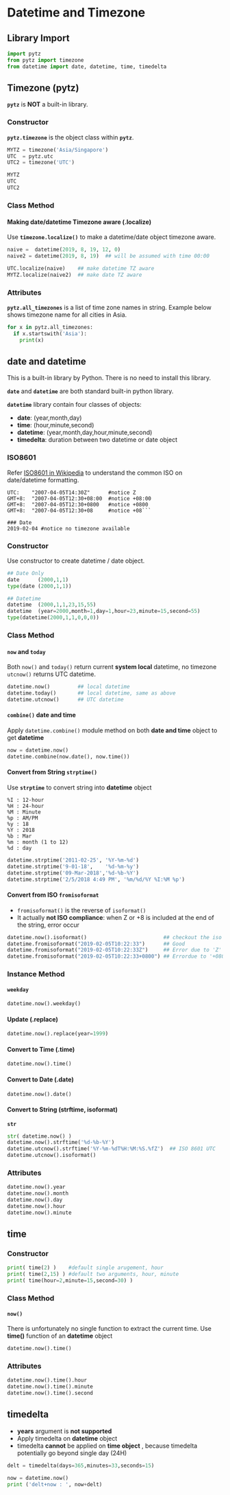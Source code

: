 


# Datetime and Timezone

## Library Import

```python
import pytz
from pytz import timezone
from datetime import date, datetime, time, timedelta
```

## Timezone (pytz)

**`pytz`** is **NOT** a built-in library.

### Constructor

**```pytz.timezone```** is the object class within **```pytz```**. 

```python
MYTZ = timezone('Asia/Singapore')
UTC  = pytz.utc
UTC2 = timezone('UTC')

MYTZ
UTC
UTC2
```

### Class Method

#### Making date/datetime Timezone aware (.localize)

Use **```timezone.localize()```** to make a datetime/date object timezone aware.

```python
naive =  datetime(2019, 8, 19, 12, 0)
naive2 = datetime(2019, 8, 19)  ## will be assumed with time 00:00

UTC.localize(naive)    ## make datetime TZ aware
MYTZ.localize(naive2)  ## make date TZ aware
```

### Attributes

**```pytz.all_timezones```** is a list of time zone names in string. Example below shows timezone name for all cities in Asia.

```python

for x in pytz.all_timezones:
  if x.startswith('Asia'):
    print(x)
```


## date and datetime

This is a built-in library by Python. There is no need to install this library.

**`date`** and **`datetime`** are both standard built-in python library.

**`datetime`** library contain four classes of objects:

- **date**: (year,month,day)
- **time**: (hour,minute,second)
- **datetime**: (year,month,day,hour,minute,second)
- **timedelta**: duration between two datetime or date object

### ISO8601

Refer [ISO8601 in Wikipedia](https://en.wikipedia.org/wiki/ISO_8601#Time_zone_designators) to understand the common ISO on date/datetime formatting.

```
UTC:    "2007-04-05T14:30Z"      #notice Z
GMT+8:  "2007-04-05T12:30+08:00  #notice +08:00
GMT+8:  "2007-04-05T12:30+0800   #notice +0800
GMT+8:  "2007-04-05T12:30+08     #notice +08```

### Date
2019-02-04 #notice no timezone available
```

### Constructor

Use constructor to create datetime / date object.

```python
## Date Only
date      (2000,1,1)
type(date (2000,1,1))

## Datetime
datetime  (2000,1,1,23,15,55)
datetime  (year=2000,month=1,day=1,hour=23,minute=15,second=55)
type(datetime(2000,1,1,0,0,0))
```

### Class Method

#### ```now``` and ```today```
Both ```now()``` and ```today()``` return current **system local**  datetime, no timezone
```utcnow()``` returns UTC datetime.

```python
datetime.now()         ## local datetime
datetime.today()       ## local datetime, same as above
datetime.utcnow()      ## UTC datetime
```

#### ```combine()``` date and time

Apply ```datetime.combine()``` module method on both **date and time**  object to get **datetime**

```python
now = datetime.now()
datetime.combine(now.date(), now.time())
```

#### Convert from String ```strptime()```

Use **```strptime```** to convert string into **datetime** object

```
%I : 12-hour
%H : 24-hour
%M : Minute
%p : AM/PM
%y : 18
%Y : 2018
%b : Mar
%m : month (1 to 12)
%d : day
```

```python
datetime.strptime('2011-02-25', '%Y-%m-%d')
datetime.strptime('9-01-18',    '%d-%m-%y')
datetime.strptime('09-Mar-2018','%d-%b-%Y')
datetime.strptime('2/5/2018 4:49 PM', '%m/%d/%Y %I:%M %p')
```

#### Convert from ISO ```fromisoformat```

- ```fromisoformat()``` is the reverse of ```isoformat()```  
-  It actually **not ISO compliance**: when Z or +8 is included at the end of the string, error occur

```python
datetime.now().isoformat()                         ## checkout the iso format
datetime.fromisoformat("2019-02-05T10:22:33")      ## Good
datetime.fromisoformat("2019-02-05T10:22:33Z")     ## Error due to 'Z'
datetime.fromisoformat("2019-02-05T10:22:33+0800") ## Errordue to '+0800'
```

### Instance Method

#### ```weekday```

```python
datetime.now().weekday()
```

#### Update (.replace)

```python
datetime.now().replace(year=1999)
```

#### Convert to Time (.time)

```python
datetime.now().time()
```

#### Convert to Date (.date)

```python
datetime.now().date()
```

#### Convert to String (strftime, isoformat)

**```str```**

```python
str( datetime.now() )
datetime.now().strftime('%d-%b-%Y')
datetime.utcnow().strftime('%Y-%m-%dT%H:%M:%S.%fZ')  ## ISO 8601 UTC
datetime.utcnow().isoformat()
```

### Attributes

```python
datetime.now().year
datetime.now().month
datetime.now().day
datetime.now().hour
datetime.now().minute
```

## time

### Constructor

```python
print( time(2) )    #default single arugement, hour
print( time(2,15) ) #default two arguments, hour, minute
print( time(hour=2,minute=15,second=30) )
```

### Class Method
#### ```now()```
There is unfortunately no single function to extract the current time. Use **time()** function of an **datetime** object

```python
datetime.now().time()
```

### Attributes

```python
datetime.now().time().hour
datetime.now().time().minute
datetime.now().time().second
```

## timedelta
- **years** argument is **not supported**  
- Apply timedelta on **datetime** object  
- timedelta **cannot** be applied on **time object**  , because timedelta potentially go beyond single day (24H)

```python
delt = timedelta(days=365,minutes=33,seconds=15)
```

```python
now = datetime.now()
print ('delt+now : ', now+delt)
```

